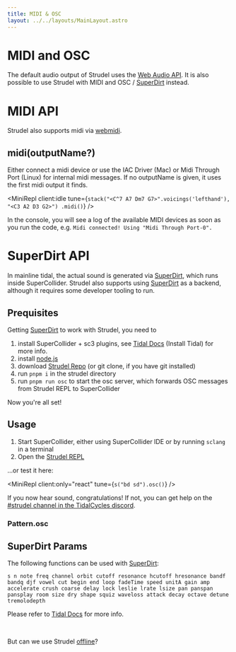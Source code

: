 ```yaml
---
title: MIDI & OSC
layout: ../../layouts/MainLayout.astro
---
```



# MIDI and OSC

The default audio output of Strudel uses the [Web Audio API](https://developer.mozilla.org/en-US/docs/Web/API/Web_Audio_API).
It is also possible to use Strudel with MIDI and OSC / [SuperDirt](https://github.com/musikinformatik/SuperDirt/) instead.

# MIDI API

Strudel also supports midi via [webmidi](https://npmjs.com/package/webmidi).

## midi(outputName?)

Either connect a midi device or use the IAC Driver (Mac) or Midi Through Port (Linux) for internal midi messages.
If no outputName is given, it uses the first midi output it finds.

<MiniRepl
  client:idle
  tune={`stack("<C^7 A7 Dm7 G7>".voicings('lefthand'), "<C3 A2 D3 G2>")
  .midi()`}
/>

In the console, you will see a log of the available MIDI devices as soon as you run the code, e.g. `Midi connected! Using "Midi Through Port-0".`

# SuperDirt API

In mainline tidal, the actual sound is generated via [SuperDirt](https://github.com/musikinformatik/SuperDirt/), which runs inside SuperCollider.
Strudel also supports using [SuperDirt](https://github.com/musikinformatik/SuperDirt/) as a backend, although it requires some developer tooling to run.

## Prequisites

Getting [SuperDirt](https://github.com/musikinformatik/SuperDirt/) to work with Strudel, you need to

1. install SuperCollider + sc3 plugins, see [Tidal Docs](https://tidalcycles.org/docs/) (Install Tidal) for more info.
2. install [node.js](https://nodejs.org/en/)
3. download [Strudel Repo](https://github.com/tidalcycles/strudel/) (or git clone, if you have git installed)
4. run `pnpm i` in the strudel directory
5. run `pnpm run osc` to start the osc server, which forwards OSC messages from Strudel REPL to SuperCollider

Now you're all set!

## Usage

1. Start SuperCollider, either using SuperCollider IDE or by running `sclang` in a terminal
2. Open the [Strudel REPL](https://strudel.tidalcycles.org/#cygiYmQgc2QiKS5vc2MoKQ%3D%3D)

...or test it here:

<MiniRepl client:only="react" tune={`s("bd sd").osc()`} />

If you now hear sound, congratulations! If not, you can get help on the [#strudel channel in the TidalCycles discord](https://discord.com/invite/HGEdXmRkzT).

### Pattern.osc

<JsDoc client:idle name="Pattern.osc" h={0} />

## SuperDirt Params

The following functions can be used with [SuperDirt](https://github.com/musikinformatik/SuperDirt/):

`s n note freq channel orbit cutoff resonance hcutoff hresonance bandf bandq djf vowel cut begin end loop fadeTime speed unitA gain amp accelerate crush coarse delay lock leslie lrate lsize pan panspan pansplay room size dry shape squiz waveloss attack decay octave detune tremolodepth`

Please refer to [Tidal Docs](https://tidalcycles.org/) for more info.

<br />

But can we use Strudel [offline](/learn/pwa)?
